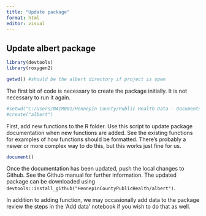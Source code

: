 ```yaml
---
title: "Update package"
format: html
editor: visual
---
```


## Update albert package

```r
library(devtools)
library(roxygen2)

getwd() #should be the albert directory if project is open
```

The first bit of code is necessary to create the package initially. It is not necessary to run it again.

```r
#setwd("C:/Users/NAIM001/Hennepin County/Public Health Data - Documents/Informatics/Github/HennepinCountyPublicHealth/")
#create("albert")
```

First, add new functions to the R folder. Use this script to update package documentation when new functions are added. See the existing functions for examples of how functions should be formatted. There's probably a newer or more complex way to do this, but this works just fine for us.

```r
document()
```

Once the documentation has been updated, push the local changes to Github. See the Github manual for further information. The updated package can be downloaded using `devtools::install_github("HennepinCountyPublicHealth/albert")`.

In addition to adding function, we may occasionally add data to the package review the steps in the 'Add data' notebook if you wish to do that as well.

